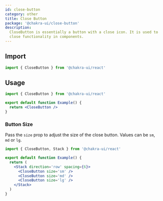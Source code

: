 ```yaml
---
id: close-button
category: other
title: Close Button
package: '@chakra-ui/close-button'
description:
  CloseButton is essentially a button with a close icon. It is used to trigger
  close functionality in components.
---
```


## Import

```js
import { CloseButton } from '@chakra-ui/react'
```

## Usage

```jsx
import { CloseButton } from '@chakra-ui/react'

export default function Example() {
  return <CloseButton />
}
```

### Button Size

Pass the `size` prop to adjust the size of the close button. Values can be `sm`,
`md` or `lg`.

```jsx
import { CloseButton, Stack } from '@chakra-ui/react'

export default function Example() {
  return (
    <Stack direction='row' spacing={6}>
      <CloseButton size='sm' />
      <CloseButton size='md' />
      <CloseButton size='lg' />
    </Stack>
  )
}
```
